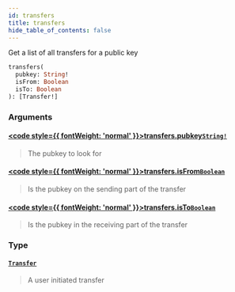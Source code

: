 ```yaml
---
id: transfers
title: transfers
hide_table_of_contents: false
---
```








Get a list of all transfers for a public key

```graphql
transfers(
  pubkey: String!
  isFrom: Boolean
  isTo: Boolean
): [Transfer!]
```


### Arguments

#### [<code style={{ fontWeight: 'normal' }}>transfers.<b>pubkey</b></code>](#)<Bullet />[`String!`](/testnet/api/graphql/scalars/string) <Badge class="secondary" text="non-null"/> <Badge class="secondary" text="scalar"/>
> The pubkey to look for
> 

#### [<code style={{ fontWeight: 'normal' }}>transfers.<b>isFrom</b></code>](#)<Bullet />[`Boolean`](/testnet/api/graphql/scalars/boolean) <Badge class="secondary" text="scalar"/>
> Is the pubkey on the sending part of the transfer
> 

#### [<code style={{ fontWeight: 'normal' }}>transfers.<b>isTo</b></code>](#)<Bullet />[`Boolean`](/testnet/api/graphql/scalars/boolean) <Badge class="secondary" text="scalar"/>
> Is the pubkey in the receiving part of the transfer
> 

### Type

#### [`Transfer`](/testnet/api/graphql/objects/transfer) <Badge class="secondary" text="object"/>
> A user initiated transfer
> 





